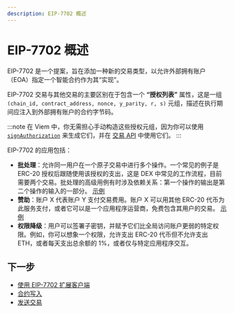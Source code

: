 ```yaml
---
description: EIP-7702 概述
---
```


# EIP-7702 概述

EIP-7702 是一个提案，旨在添加一种新的交易类型，以允许外部拥有账户（EOA）指定一个智能合约作为其“实现”。

EIP-7702 交易与其他交易的主要区别在于包含一个 **“授权列表”** 属性，这是一组 `(chain_id, contract_address, nonce, y_parity, r, s)` 元组，描述在执行期间应注入到外部拥有账户的合约字节码。

:::note
在 Viem 中，你无需担心手动构造这些授权元组，因为你可以使用 [`signAuthorization`](/experimental/eip7702/signAuthorization) 来生成它们，并在 [交易 API](/experimental/eip7702/contract-writes) 中使用它们。
:::

EIP-7702 的应用包括：

- **批处理**：允许同一用户在一个原子交易中进行多个操作。一个常见的例子是 ERC-20 授权后跟随使用该授权的支出，这是 DEX 中常见的工作流程，目前需要两个交易。批处理的高级用例有时涉及依赖关系：第一个操作的输出是第二个操作的输入的一部分。 [示例](/experimental/eip7702/contract-writes#5-invoke-contract-function)
- **赞助**：账户 X 代表账户 Y 支付交易费用。账户 X 可以用其他 ERC-20 代币为此服务支付，或者它可以是一个应用程序运营商，免费包含其用户的交易。 [示例](/experimental/eip7702/contract-writes#6-optional-use-a-delegate)
- **权限降级**：用户可以签署子密钥，并赋予它们比全局访问账户更弱的特定权限。例如，你可以想象一个权限，允许支出 ERC-20 代币但不允许支出 ETH，或者每天支出总余额的 1%，或者仅与特定应用程序交互。

## 下一步

- [使用 EIP-7702 扩展客户端](/experimental/eip7702/client)
- [合约写入](/experimental/eip7702/contract-writes)
- [发送交易](/experimental/eip7702/sending-transactions)